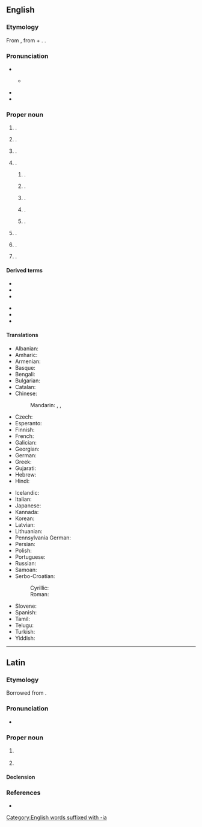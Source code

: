 ==English==
{{wp}}
{{swp|Philadelphia (disambiguation)}}

===Etymology===
From {{bor|en|grc|Φιλαδέλφεια}}, from {{m|grc|φιλέω||I love}} + {{m|grc|ἀδελφός||brotherly/sisterly}}. {{doublet|en|Filadelfia}}.

===Pronunciation===
* {{IPA|en|/fɪləˈdɛlfi.ə/}}
** {{a|local}} {{IPA|en|[fɪɫəˈdɜɫfi.ə]}}
* {{audio|en|en-uk-Philadelphia.ogg|Audio (UK)}}
* {{audio|en|en-us-Philadelphia.ogg|Audio (US)}}

===Proper noun===
{{en-proper noun}}

# {{place|en|The largest <<city>> in <<s/Pennsylvania>>, <<c/US>>, and the <<county seat>> of coterminous <<co/Philadelphia County>>|;|former capital|c/US}}.
# {{lb|en|historical}} {{place|en|An <<ancient>> [[Greek]] <<city>> in the <<r/Decapolis>> in modern <<c/Jordan>>|modern=Amman}}.
# {{lb|en|historical}} {{place|en|An <<ancient>> [[Greek]] <<city>> in <<r/Lydia>> in modern <<c/Turkey>>|modern=Alaşehir}}.
# {{place|en|locale|c/US|;|named for the city in Pennsylvania}}.
## {{place|en|unincorporated community|co/Cass County|s/Illinois}}.
## {{place|en|unincorporated community|twp/Sugar Creek Township|co/Hancok County|s/Indiana}}.
## {{place|en|city/county seat|co/Neshoba County|s/Mississippi}}.
## {{place|en|town/and/village|co/Jefferson County|s/New York}}.
## {{place|en|small city|co/Loudon County|s/Tennessee}}.
# {{place|en|village|s/Brandenburg|c/Germany|;|named for the city in Pennsylvania}}.
# {{place|en|village|city/Sunderland|co/Tyne and Wear|c/England|;|named for the city in Pennsylvania}} {{q|[[OS]] grid ref NZ3352}}.
# {{place|en|suburb|city/Cape Town|c/South Africa}}.

====Derived terms====
{{top2}}
* {{l|en|New Philadelphia}}
* {{l|en|North Philadelphia}}
* {{l|en|Philadelphia County}}
{{mid}}
* {{l|en|Philadelphian}}
* {{l|en|Philly}}
* {{l|en|West Philadelphia}}
{{bottom}}

====Translations====
{{trans-top|largest city in Pennsylvania}}
* Albanian: {{t|sq|Filadelfija|f}}
* Amharic: {{t|am|ፊላዴልፊያ}}
* Armenian: {{t|hy|Ֆիլադելֆիա}}
* Basque: {{t|eu|Filadelfia}}
* Bengali: {{t|bn|ফিলাডেলফিয়া}}
* Bulgarian: {{t|bg|Филаде́лфия|f}}
* Catalan: {{t|ca|Filadèlfia}}
* Chinese:
*: Mandarin: {{t+|cmn|費城|sc=Hani}}, {{t+|cmn|费城|tr=Fèichéng|sc=Hani}}, {{t+|cmn|費拉德爾菲亞|tr= Fèilādé'ěrfēiyà|sc=Hani}}
* Czech: {{t+|cs|Filadelfie|f}}
* Esperanto: {{t|eo|Filadelfio}}
* Finnish: {{t+|fi|Philadelphia}}
* French: {{t+|fr|Philadelphie}}
* Galician: {{t+|gl|Filadelfia}}
* Georgian: {{t|ka|ფილადელფია}}
* German: {{t+|de|Philadelphia}}
* Greek: {{t+|el|Φιλαδέλφεια|f}}
* Gujarati: {{t|gu|ફિલાડેલ્ફિયા}}
* Hebrew: {{t|he|פִילָדֶלְפִיָּה|f|tr=filadélfia}}
* Hindi: {{t|hi|फिलाडेल्फिया}}
{{trans-mid}}
* Icelandic: {{t|is|Fíladelfía|f}}
* Italian: {{t+|it|Filadelfia|f}}
* Japanese: {{t|ja|フィラデルフィア|tr=Firaderufia|sc=Jpan}}
* Kannada: {{t|kn|ಫಿಲಡೆಲ್ಫಿಯಾ}}
* Korean: {{t|ko|필라델피아}}
* Latvian: {{t|lv|Filadelfija|f}}
* Lithuanian: {{t|lt|Filadelfija|f}}
* Pennsylvania German: {{t|pdc|Filadelfi}}
* Persian: {{t|fa|فیلادلفیا|tr=filadelfia}}
* Polish: {{t+|pl|Filadelfia|f}}
* Portuguese: {{t+|pt|Filadélfia|f}}
* Russian: {{t+|ru|Филаде́льфия|f}}
* Samoan: {{t|sm|Filatelefia}}
* Serbo-Croatian:
*: Cyrillic: {{t|sh|Филаделфија|f}}
*: Roman: {{t|sh|Filadelfija|f}}
* Slovene: {{t|sl|Filadelfija|f}}
* Spanish: {{t+|es|Filadelfia|f}}
* Tamil: {{t|ta|பிலடெல்பியா}}
* Telugu: {{t|te|ఫిలదెల్ఫియా}}
* Turkish: {{t|tr|Filedelfiya}}
* Yiddish: {{t|yi|פֿילאַדעלפֿיע|f}}
{{trans-bottom}}

[[Category:English words suffixed with -ia]]

----

==Latin==

===Etymology===
Borrowed from {{bor|la|grc|Φιλαδέλφεια}}.

===Pronunciation===
* {{la-IPA|Philadelphīa}}

===Proper noun===
{{la-proper noun|Philadelphīa<1.loc>}}

# {{lb|la|historical}} {{place|la|<<ancient>> [[Greek]] <<city>> in the <<r/Decapolis>> in modern <<c/Jordan>>|modern=Amman|t1=Philadelphia}}
# {{lb|la|historical}} {{place|en|<<ancient>> [[Greek]] <<city>> in <<r/Lydia>> in modern <<c/Turkey>>|modern=Alaşehir|t1=Philadelphia}}

====Declension====
{{la-ndecl|Philadelphīa<1.loc>}}

===References===
* {{R:Gaffiot}}